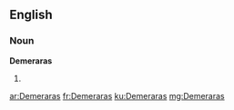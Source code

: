 ==English==

===Noun===
'''Demeraras'''

# {{plural of|Demerara}}

[[ar:Demeraras]]
[[fr:Demeraras]]
[[ku:Demeraras]]
[[mg:Demeraras]]